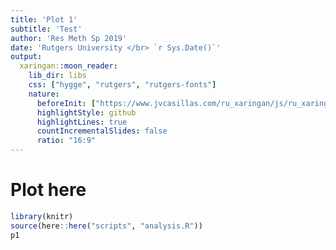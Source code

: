```yaml
---
title: 'Plot 1'
subtitle: 'Test'
author: 'Res Meth Sp 2019'
date: 'Rutgers University </br> `r Sys.Date()`'
output: 
  xaringan::moon_reader:
    lib_dir: libs
    css: ["hygge", "rutgers", "rutgers-fonts"]
    nature:
      beforeInit: ["https://www.jvcasillas.com/ru_xaringan/js/ru_xaringan.js"]
      highlightStyle: github
      highlightLines: true
      countIncrementalSlides: false
      ratio: "16:9"
---
```


# Plot here

```r
library(knitr)
source(here::here("scripts", "analysis.R"))
p1
```



